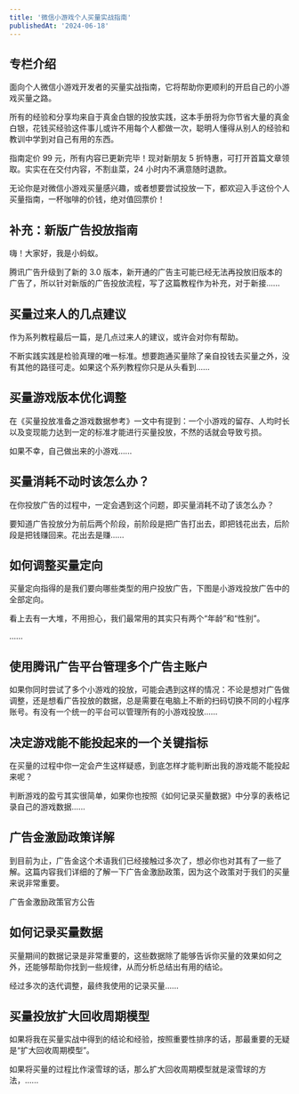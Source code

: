 ```yaml
---
title: '微信小游戏个人买量实战指南'
publishedAt: '2024-06-18'
---
```


## 专栏介绍

面向个人微信小游戏开发者的买量实战指南，它将帮助你更顺利的开启自己的小游戏买量之路。  
  
所有的经验和分享均来自于真金白银的投放实践，这本手册将为你节省大量的真金白银，花钱买经验这件事儿或许不用每个人都做一次，聪明人懂得从别人的经验和教训中学到对自己有用的东西。  
  
指南定价 99 元，所有内容已更新完毕！现对新朋友 5 折特惠，可打开首篇文章领取。实实在在交付内容，不割韭菜，24 小时内不满意随时退款。  
  
无论你是对微信小游戏买量感兴趣，或者想要尝试投放一下，都欢迎入手这份个人买量指南，一杯咖啡的价钱，绝对值回票价！

## 补充：新版广告投放指南
嗨！大家好，我是小蚂蚁。

腾讯广告升级到了新的 3.0 版本，新开通的广告主可能已经无法再投放旧版本的广告了，所以针对新版的广告投放流程，写了这篇教程作为补充，对于新接......

## 买量过来人的几点建议
作为系列教程最后一篇，是几点过来人的建议，或许会对你有帮助。

不断实践实践是检验真理的唯一标准。想要跑通买量除了亲自投钱去买量之外，没有其他的路径可走。如果这个系列教程你只是从头看到......

## 买量游戏版本优化调整
在《买量投放准备之游戏数据参考》一文中有提到：一个小游戏的留存、人均时长以及变现能力达到一定的标准才能进行买量投放，不然的话就会导致亏损。

如果不幸，自己做出来的小游戏......

## 买量消耗不动时该怎么办？
在你投放广告的过程中，一定会遇到这个问题，即买量消耗不动了该怎么办？

要知道广告投放分为前后两个阶段，前阶段是把广告打出去，即把钱花出去，后阶段是把钱赚回来。花出去是赚......

## 如何调整买量定向
买量定向指得的是我们要向哪些类型的用户投放广告，下图是小游戏投放广告中的全部定向。

看上去有一大堆，不用担心，我们最常用的其实只有两个“年龄”和“性别”。

......

## 使用腾讯广告平台管理多个广告主账户
如果你同时尝试了多个小游戏的投放，可能会遇到这样的情况：不论是想对广告做调整，还是想看广告投放的数据，总是需要在电脑上不断的扫码切换不同的小程序账号。有没有一个统一的平台可以管理所有的小游戏投放......

## 决定游戏能不能投起来的一个关键指标
在买量的过程中你一定会产生这样疑惑，到底怎样才能判断出我的游戏能不能投起来呢？

判断游戏的盈亏其实很简单，如果你也按照《如何记录买量数据》中分享的表格记录自己的游戏数据......

## 广告金激励政策详解
到目前为止，广告金这个术语我们已经接触过多次了，想必你也对其有了一些了解。这篇内容我们详细的了解一下广告金激励政策，因为这个政策对于我们的买量来说非常重要。

广告金激励政策官方公告

## 如何记录买量数据
买量期间的数据记录是非常重要的，这些数据除了能够告诉你买量的效果如何之外，还能够帮助你找到一些规律，从而分析总结出有用的结论。

经过多次的迭代调整，最终我使用的记录买量......

## 买量投放扩大回收周期模型
如果将我在买量实战中得到的结论和经验，按照重要性排序的话，那最重要的无疑是“扩大回收周期模型”。

如果将买量的过程比作滚雪球的话，那么扩大回收周期模型就是滚雪球的方法，......

